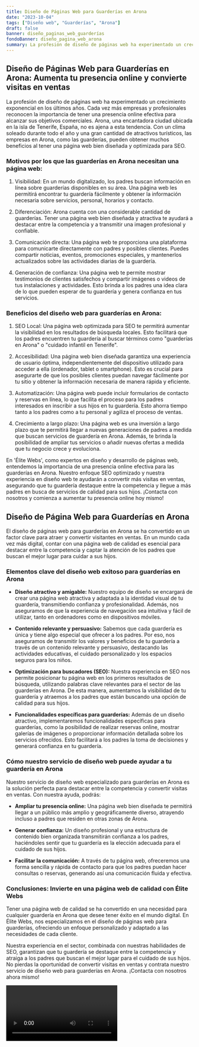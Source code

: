```yaml
---
title: Diseño de Páginas Web para Guarderías en Arona
date: "2023-10-04"
tags: ["Diseño web", "Guarderías", "Arona"]
draft: false
banner: diseño_paginas_web_guarderías
fondoBanner: diseño_pagina_web_arona
summary: La profesión de diseño de páginas web ha experimentado un crecimiento exponencial en los últimos años. Cada vez más empresas y profesionales reconocen la importancia de tener una presencia online efectiva para alcanzar sus objetivos comerciales. Arona, una encantadora ciudad ubicada en la isla de Tenerife, España, no es ajena a esta tendencia. Con un clima soleado durante todo el año y una gran cantidad de atractivos turísticos, las empresas en Arona, como las guarderías, pueden obtener muchos beneficios al tener una página web bien diseñada y optimizada para SEO.
---
```



## Diseño de Páginas Web para Guarderías en Arona: Aumenta tu presencia online y convierte visitas en ventas

La profesión de diseño de páginas web ha experimentado un crecimiento exponencial en los últimos años. Cada vez más empresas y profesionales reconocen la importancia de tener una presencia online efectiva para alcanzar sus objetivos comerciales. Arona, una encantadora ciudad ubicada en la isla de Tenerife, España, no es ajena a esta tendencia. Con un clima soleado durante todo el año y una gran cantidad de atractivos turísticos, las empresas en Arona, como las guarderías, pueden obtener muchos beneficios al tener una página web bien diseñada y optimizada para SEO.

### Motivos por los que las guarderías en Arona necesitan una página web:

1. Visibilidad: En un mundo digitalizado, los padres buscan información en línea sobre guarderías disponibles en su área. Una página web les permitirá encontrar tu guardería fácilmente y obtener la información necesaria sobre servicios, personal, horarios y contacto.

2. Diferenciación: Arona cuenta con una considerable cantidad de guarderías. Tener una página web bien diseñada y atractiva te ayudará a destacar entre la competencia y a transmitir una imagen profesional y confiable.

3. Comunicación directa: Una página web te proporciona una plataforma para comunicarte directamente con padres y posibles clientes. Puedes compartir noticias, eventos, promociones especiales, y mantenerlos actualizados sobre las actividades diarias de la guardería.

4. Generación de confianza: Una página web te permite mostrar testimonios de clientes satisfechos y compartir imágenes o videos de tus instalaciones y actividades. Esto brinda a los padres una idea clara de lo que pueden esperar de tu guardería y genera confianza en tus servicios.

### Beneficios del diseño web para guarderías en Arona:

1. SEO Local: Una página web optimizada para SEO te permitirá aumentar la visibilidad en los resultados de búsqueda locales. Esto facilitará que los padres encuentren tu guardería al buscar términos como "guarderías en Arona" o "cuidado infantil en Tenerife".

2. Accesibilidad: Una página web bien diseñada garantiza una experiencia de usuario óptima, independientemente del dispositivo utilizado para acceder a ella (ordenador, tablet o smartphone). Esto es crucial para asegurarte de que los posibles clientes puedan navegar fácilmente por tu sitio y obtener la información necesaria de manera rápida y eficiente.

3. Automatización: Una página web puede incluir formularios de contacto y reservas en línea, lo que facilita el proceso para los padres interesados en inscribir a sus hijos en tu guardería. Esto ahorra tiempo tanto a los padres como a tu personal y agiliza el proceso de ventas.

4. Crecimiento a largo plazo: Una página web es una inversión a largo plazo que te permitirá llegar a nuevas generaciones de padres a medida que buscan servicios de guardería en Arona. Además, te brinda la posibilidad de ampliar tus servicios o añadir nuevas ofertas a medida que tu negocio crece y evoluciona.

En 'Élite Webs', como expertos en diseño y desarrollo de páginas web, entendemos la importancia de una presencia online efectiva para las guarderías en Arona. Nuestro enfoque SEO optimizado y nuestra experiencia en diseño web te ayudarán a convertir más visitas en ventas, asegurando que tu guardería destaque entre la competencia y llegue a más padres en busca de servicios de calidad para sus hijos. ¡Contacta con nosotros y comienza a aumentar tu presencia online hoy mismo!

<GifSeo />

<Cta />

## Diseño de Página Web para Guarderías en Arona

El diseño de páginas web para guarderías en Arona se ha convertido en un factor clave para atraer y convertir visitantes en ventas. En un mundo cada vez más digital, contar con una página web de calidad es esencial para destacar entre la competencia y captar la atención de los padres que buscan el mejor lugar para cuidar a sus hijos.

### Elementos clave del diseño web exitoso para guarderías en Arona

- **Diseño atractivo y amigable:** Nuestro equipo de diseño se encargará de crear una página web atractiva y adaptada a la identidad visual de tu guardería, transmitiendo confianza y profesionalidad. Además, nos aseguramos de que la experiencia de navegación sea intuitiva y fácil de utilizar, tanto en ordenadores como en dispositivos móviles.

- **Contenido relevante y persuasivo:** Sabemos que cada guardería es única y tiene algo especial que ofrecer a los padres. Por eso, nos aseguramos de transmitir los valores y beneficios de tu guardería a través de un contenido relevante y persuasivo, destacando las actividades educativas, el cuidado personalizado y los espacios seguros para los niños.

- **Optimización para buscadores (SEO):** Nuestra experiencia en SEO nos permite posicionar tu página web en los primeros resultados de búsqueda, utilizando palabras clave relevantes para el sector de las guarderías en Arona. De esta manera, aumentamos la visibilidad de tu guardería y atraemos a los padres que están buscando una opción de calidad para sus hijos.

- **Funcionalidades específicas para guarderías:** Además de un diseño atractivo, implementaremos funcionalidades específicas para guarderías, como la posibilidad de realizar reservas online, mostrar galerías de imágenes o proporcionar información detallada sobre los servicios ofrecidos. Esto facilitará a los padres la toma de decisiones y generará confianza en tu guardería.

### Cómo nuestro servicio de diseño web puede ayudar a tu guardería en Arona

Nuestro servicio de diseño web especializado para guarderías en Arona es la solución perfecta para destacar entre la competencia y convertir visitas en ventas. Con nuestra ayuda, podrás:

- **Ampliar tu presencia online:** Una página web bien diseñada te permitirá llegar a un público más amplio y geográficamente diverso, atrayendo incluso a padres que residen en otras zonas de Arona.

- **Generar confianza:** Un diseño profesional y una estructura de contenido bien organizada transmitirán confianza a los padres, haciéndoles sentir que tu guardería es la elección adecuada para el cuidado de sus hijos.

- **Facilitar la comunicación:** A través de tu página web, ofreceremos una forma sencilla y rápida de contacto para que los padres puedan hacer consultas o reservas, generando así una comunicación fluida y efectiva.

### Conclusiones: Invierte en una página web de calidad con Élite Webs

Tener una página web de calidad se ha convertido en una necesidad para cualquier guardería en Arona que desee tener éxito en el mundo digital. En Élite Webs, nos especializamos en el diseño de páginas web para guarderías, ofreciendo un enfoque personalizado y adaptado a las necesidades de cada cliente.

Nuestra experiencia en el sector, combinada con nuestras habilidades de SEO, garantizan que tu guardería se destaque entre la competencia y atraiga a los padres que buscan el mejor lugar para el cuidado de sus hijos. No pierdas la oportunidad de convertir visitas en ventas y contrata nuestro servicio de diseño web para guarderías en Arona. ¡Contacta con nosotros ahora mismo!

<Video />

<CtaBot job="Guarderías" city="Arona" />

<Gmaps query="Arona+españa+maps" />

